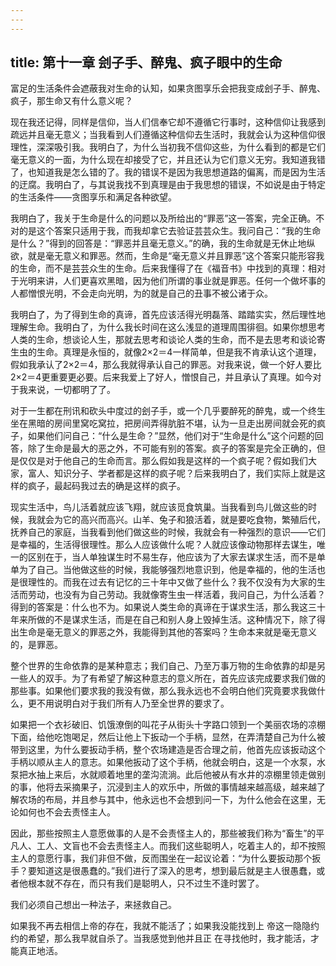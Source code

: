 ```yaml
---
---
---
```

title: 第十一章 刽子手、醉鬼、疯子眼中的生命
---

富足的生活条件会遮蔽我对生命的认知，如果贪图享乐会把我变成刽子手、醉鬼、疯子，那生命又有什么意义呢？

现在我还记得，同样是信仰，当人们信奉它却不遵循它行事时，这种信仰让我感到疏远并且毫无意义；当我看到人们遵循这种信仰去生活时，我就会认为这种信仰很理性，深深吸引我。我明白了，为什么当初我不信仰这些，为什么看到的都是它们毫无意义的一面，为什么现在却接受了它，并且还认为它们意义无穷。我知道我错了，也知道我是怎么错的了。我的错误不是因为我思想道路的偏离，而是因为生活的迂腐。我明白了，与其说我找不到真理是由于我思想的错误，不如说是由于特定的生活条件——贪图享乐和满足各种欲望。

我明白了，我关于生命是什么的问题以及所给出的“罪恶”这一答案，完全正确。不对的是这个答案只适用于我，而我却拿它去验证芸芸众生。我问自己：“我的生命是什么？”得到的回答是：“罪恶并且毫无意义。”的确，我的生命就是无休止地纵欲，就是毫无意义和罪恶。然而，生命是“毫无意义并且罪恶”这个答案只能形容我的生命，而不是芸芸众生的生命。后来我懂得了在《福音书》中找到的真理：相对于光明来讲，人们更喜欢黑暗，因为他们所谓的事业就是罪恶。任何一个做坏事的人都憎恨光明，不会走向光明，为的就是自己的丑事不被公诸于众。

我明白了，为了得到生命的真谛，首先应该活得光明磊落、踏踏实实，然后理性地理解生命。我明白了，为什么我长时间在这么浅显的道理周围徘徊。如果你想思考人类的生命，想谈论人生，那就去思考和谈论人类的生命，而不是去思考和谈论寄生虫的生命。真理是永恒的，就像2×2＝4一样简单，但是我不肯承认这个道理，假如我承认了2×2＝4，那么我就得承认自己的罪恶。对我来说，做一个好人要比2×2＝4更重要更必要。后来我爱上了好人，憎恨自己，并且承认了真理。如今对于我来说，一切都明了了。

对于一生都在刑讯和砍头中度过的刽子手，或一个几乎要醉死的醉鬼，或一个终生坐在黑暗的房间里窝吃窝拉，把房间弄得肮脏不堪，认为一旦走出房间就会死的疯子，如果他们问自己：“什么是生命？”显然，他们对于“生命是什么”这个问题的回答，除了生命是最大的恶之外，不可能有别的答案。疯子的答案是完全正确的，但是仅仅是对于他自己的生命而言。那么假如我是这样的一个疯子呢？假如我们大家，富人、知识分子、学者都是这样的疯子呢？后来我明白了，我们实际上就是这样的疯子，最起码我过去的确是这样的疯子。

现实生活中，鸟儿活着就应该飞翔，就应该觅食筑巢。当我看到鸟儿做这些的时候，我就会为它的高兴而高兴。山羊、兔子和狼活着，就是要吃食物，繁殖后代，抚养自己的家庭，当我看到他们做这些的时候，我就会有一种强烈的意识——它们是幸福的，生活得很理性。那么人应该做什么呢？人就应该像动物那样去谋生，唯一的区别在于，当人单独谋生时不易生存，他应该为了大家去谋求生活，而不是单单为了自己。当他做这些的时候，我能够强烈地意识到，他是幸福的，他的生活也是很理性的。而我在过去有记忆的三十年中又做了些什么？我不仅没有为大家的生活而劳动，也没有为自己劳动。我就像寄生虫一样活着，我问自己，为什么活着？得到的答案是：什么也不为。如果说人类生命的真谛在于谋求生活，那么我这三十年来所做的不是谋求生活，而是在自己和别人身上毁掉生活。这种情况下，除了得出生命是毫无意义的罪恶之外，我能得到其他的答案吗？生命本来就是毫无意义的，是罪恶。

整个世界的生命依靠的是某种意志；我们自己、乃至万事万物的生命依靠的却是另一些人的双手。为了有希望了解这种意志的意义所在，首先应该完成要求我们做的那些事。如果他们要求我的我没有做，那么我永远也不会明白他们究竟要求我做什么，更不用说明白对于我们所有人乃至全世界的要求了。

如果把一个衣衫破旧、饥饿潦倒的叫花子从街头十字路口领到一个美丽农场的凉棚下面，给他吃饱喝足，然后让他上下扳动一个手柄，显然，在弄清楚自己为什么被带到这里，为什么要扳动手柄，整个农场建造是否合理之前，他首先应该扳动这个手柄以顺从主人的意志。如果他扳动了这个手柄，他就会明白，这是一个水泵，水泵把水抽上来后，水就顺着地里的垄沟流淌。此后他被从有水井的凉棚里领走做别的事，他将去采摘果子，沉浸到主人的欢乐中，所做的事情越来越高级，越来越了解农场的布局，并且参与其中，他永远也不会想到问一下，为什么他会在这里，无论如何也不会去责怪主人。

因此，那些按照主人意愿做事的人是不会责怪主人的，那些被我们称为“畜生”的平凡人、工人、文盲也不会去责怪主人。而我们这些聪明人，吃着主人的，却不按照主人的意愿行事，我们非但不做，反而围坐在一起议论着：“为什么要扳动那个扳手？要知道这是很愚蠢的。”我们进行了深入的思考，想到最后就是主人很愚蠢，或者他根本就不存在，而只有我们是聪明人，只不过生不逢时罢了。

我们必须自己想出一种法子，来拯救自己。



如果我不再去相信上帝的存在，我就不能活了；如果我没能找到上 帝这一隐隐约约的希望，那么我早就自杀了。当我感觉到他并且正 在寻找他时，我才能活，才能真正地活。